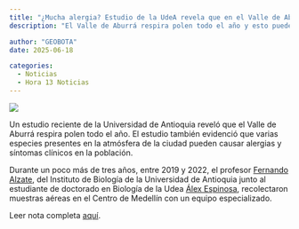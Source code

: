 ```yaml
---
title: "¿Mucha alergia? Estudio de la UdeA revela que en el Valle de Aburrá se respira cerca de 63 granos de polen cada hora"
description: "El Valle de Aburrá respira polen todo el año y esto puede causar alergias y síntomas clínicos en la población"

author: "GEOBOTA"
date: 2025-06-18

categories:
  - Noticias
  - Hora 13 Noticias
---
```


![](image.jpg){fig-align="center"}

Un estudio reciente de la Universidad de Antioquia reveló que el Valle de Aburrá respira polen todo el año. El estudio también evidenció que varias especies presentes en la atmósfera de la ciudad pueden causar alergias y síntomas clínicos en la población.

Durante un poco más de tres años, entre 2019 y 2022, el profesor [Fernando Alzate](/people/alzate-guarin_fernando-alveiro/index.qmd), del Instituto de Biología de la Universidad de Antioquia junto al estudiante de doctorado en Biología de la Udea [Álex Espinosa](/people/espinosa-correa_alex/index.qmd), recolectaron muestras aéreas en el Centro de Medellín con un equipo especializado.

Leer nota completa [aquí](https://www.h13n.com/mucha-alergia-estudio-de-la-udea-revela-que-en-el-valle-de-aburra-se-respira-cerca-de-63-granos-de-polen-cada-hora/333551/).
